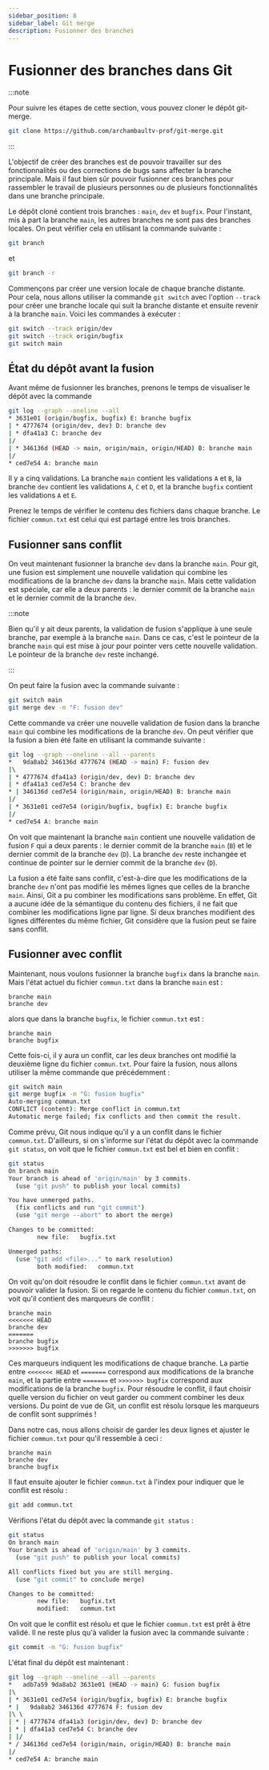 ```yaml
---
sidebar_position: 8
sidebar_label: Git merge
description: Fusionner des branches
---
```


# Fusionner des branches dans Git

:::note

Pour suivre les étapes de cette section, vous pouvez cloner le dépôt git-merge.

```bash
git clone https://github.com/archambaultv-prof/git-merge.git
```

:::

L'objectif de créer des branches est de pouvoir travailler sur des
fonctionnalités ou des corrections de bugs sans affecter la branche principale.
Mais il faut bien sûr pouvoir fusionner ces branches pour rassembler le travail
de plusieurs personnes ou de plusieurs fonctionnalités dans une branche principale.

Le dépôt cloné contient trois branches : `main`, `dev` et `bugfix`. Pour l'instant,
mis à part la branche `main`, les autres branches ne sont pas des branches locales.
On peut vérifier cela en utilisant la commande suivante :

```bash
git branch
```

et

```bash
git branch -r
```

Commençons par créer une version locale de chaque branche distante. Pour cela,
nous allons utiliser la commande `git switch` avec l'option `--track` pour
créer une branche locale qui suit la branche distante et ensuite revenir à la
branche `main`. Voici les commandes à exécuter :

```bash
git switch --track origin/dev
git switch --track origin/bugfix
git switch main
```

## État du dépôt avant la fusion

Avant même de fusionner les branches, prenons le temps de visualiser le dépôt avec la commande 

```bash
git log --graph --oneline --all
* 3631e01 (origin/bugfix, bugfix) E: branche bugfix
| * 4777674 (origin/dev, dev) D: branche dev
| * dfa41a3 C: branche dev
|/  
| * 346136d (HEAD -> main, origin/main, origin/HEAD) B: branche main
|/  
* ced7e54 A: branche main
```

Il y a cinq validations. La branche `main` contient les validations `A` et  `B`,
la branche `dev` contient les validations `A`, `C` et `D`, et la branche `bugfix`
contient les validations `A` et `E`.

Prenez le temps de vérifier le contenu des fichiers dans chaque branche. Le fichier
`commun.txt` est celui qui est partagé entre les trois branches.

## Fusionner sans conflit

On veut maintenant fusionner la branche `dev` dans la branche `main`. Pour git, une
fusion est simplement une nouvelle validation qui combine les modifications de
la branche `dev` dans la branche `main`. Mais cette validation est spéciale, car
elle a deux parents : le dernier commit de la branche `main` et le dernier commit
de la branche `dev`.

:::note

Bien qu'il y ait deux parents, la validation de fusion s'applique à une seule
branche, par exemple à la branche `main`. Dans ce cas, c'est le pointeur de la
branche `main` qui est mise à jour pour pointer vers cette nouvelle validation.
Le pointeur de la branche `dev` reste inchangé.

:::

On peut faire la fusion avec la commande suivante :

```bash
git switch main
git merge dev -m "F: fusion dev"
```

Cette commande va créer une nouvelle validation de fusion dans la branche
`main` qui combine les modifications de la branche `dev`. On peut vérifier que
la fusion a bien été faite en utilisant la commande suivante :

```bash
git log --graph --oneline --all --parents
*   9da8ab2 346136d 4777674 (HEAD -> main) F: fusion dev
|\  
| * 4777674 dfa41a3 (origin/dev, dev) D: branche dev
| * dfa41a3 ced7e54 C: branche dev
* | 346136d ced7e54 (origin/main, origin/HEAD) B: branche main
|/  
| * 3631e01 ced7e54 (origin/bugfix, bugfix) E: branche bugfix
|/  
* ced7e54 A: branche main
```

On voit que maintenant la branche `main` contient une nouvelle validation de fusion
`F` qui a deux parents : le dernier commit de la branche `main` (`B`) et le
dernier commit de la branche `dev` (`D`). La branche `dev` reste inchangée et
continue de pointer sur le dernier commit de la branche `dev` (`D`).

La fusion a été faite sans conflit, c'est-à-dire que les modifications
de la branche `dev` n'ont pas modifié les mêmes lignes que celles de la
branche `main`. Ainsi, Git a pu combiner les modifications
sans problème. En effet, Git a aucune idée de la sémantique du contenu des
fichiers, il ne fait que combiner les modifications ligne par ligne. Si deux branches
modifient des lignes différentes du même fichier, Git considère que la fusion
peut se faire sans conflit.

## Fusionner avec conflit

Maintenant, nous voulons fusionner la branche `bugfix` dans la branche `main`.
Mais l'état actuel du fichier `commun.txt` dans la branche `main` est :

```text
branche main
branche dev
```

alors que dans la branche `bugfix`, le fichier `commun.txt` est :

```text
branche main
branche bugfix
```

Cette fois-ci, il y aura un conflit, car les deux branches ont modifié
la deuxième ligne du fichier `commun.txt`. Pour faire la fusion, nous
allons utiliser la même commande que précédemment :

```bash
git switch main
git merge bugfix -m "G: fusion bugfix"
Auto-merging commun.txt
CONFLICT (content): Merge conflict in commun.txt
Automatic merge failed; fix conflicts and then commit the result.
```

Comme prévu, Git nous indique qu'il y a un conflit dans le fichier `commun.txt`.
D'ailleurs, si on s'informe sur l'état du dépôt avec la commande `git status`, on
voit que le fichier `commun.txt` est bel et bien en conflit :

```bash
git status
On branch main
Your branch is ahead of 'origin/main' by 3 commits.
  (use "git push" to publish your local commits)

You have unmerged paths.
  (fix conflicts and run "git commit")
  (use "git merge --abort" to abort the merge)

Changes to be committed:
        new file:   bugfix.txt

Unmerged paths:
  (use "git add <file>..." to mark resolution)
        both modified:   commun.txt
```

On voit qu'on doit résoudre le conflit dans le fichier `commun.txt` avant de
pouvoir valider la fusion. Si on regarde le contenu du fichier `commun.txt`, on
voit qu'il contient des marqueurs de conflit :

```text
branche main
<<<<<<< HEAD
branche dev
=======
branche bugfix
>>>>>>> bugfix
```

Ces marqueurs indiquent les modifications de chaque branche. La partie entre
`<<<<<<< HEAD` et `=======` correspond aux modifications de la branche `main`, et
la partie entre `=======` et `>>>>>>> bugfix` correspond aux modifications de la
branche `bugfix`. Pour résoudre le conflit, il faut choisir quelle version
du fichier on veut garder ou comment combiner les deux versions. Du point de vue de Git,
un conflit est résolu lorsque les marqueurs de conflit sont supprimés !

Dans notre cas, nous allons choisir de garder les deux lignes et ajuster le
fichier `commun.txt` pour qu'il ressemble à ceci :

```text
branche main
branche dev
branche bugfix
```

Il faut ensuite ajouter le fichier `commun.txt` à l'index pour indiquer que le
conflit est résolu :

```bash
git add commun.txt
```

Vérifions l'état du dépôt avec la commande `git status` :

```bash
git status
On branch main
Your branch is ahead of 'origin/main' by 3 commits.
  (use "git push" to publish your local commits)

All conflicts fixed but you are still merging.
  (use "git commit" to conclude merge)

Changes to be committed:
        new file:   bugfix.txt
        modified:   commun.txt
```

On voit que le conflit est résolu et que le fichier `commun.txt` est prêt à être
validé. Il ne reste plus qu'à valider la fusion avec la commande suivante :

```bash
git commit -m "G: fusion bugfix"
```

L'état final du dépôt est maintenant :

```bash
git log --graph --oneline --all --parents
*   adb7a59 9da8ab2 3631e01 (HEAD -> main) G: fusion bugfix
|\  
| * 3631e01 ced7e54 (origin/bugfix, bugfix) E: branche bugfix
* |   9da8ab2 346136d 4777674 F: fusion dev
|\ \  
| * | 4777674 dfa41a3 (origin/dev, dev) D: branche dev
| * | dfa41a3 ced7e54 C: branche dev
| |/  
* / 346136d ced7e54 (origin/main, origin/HEAD) B: branche main
|/  
* ced7e54 A: branche main
```
